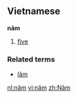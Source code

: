 ==Vietnamese==
'''năm'''

# [[five]]

===Related terms===
*[[lăm]]

[[nl:năm]]
[[vi:năm]]
[[zh:Năm]]
